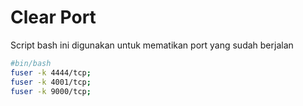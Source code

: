 # Clear Port

Script bash ini digunakan untuk mematikan port yang sudah berjalan

```bash
#bin/bash
fuser -k 4444/tcp;
fuser -k 4001/tcp;
fuser -k 9000/tcp;
```
